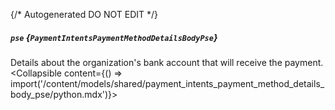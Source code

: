 {/* Autogenerated DO NOT EDIT  */}

##### `pse` *{`PaymentIntentsPaymentMethodDetailsBodyPse`}*
Details about the organization's bank account that will receive the payment.
<Collapsible content={() => import('/content/models/shared/payment_intents_payment_method_details_body_pse/python.mdx')}>
</Collapsible>

